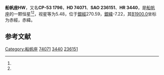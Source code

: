 {{Starbox begin
| name = 船帆座HW
}}
{{Starbox observe
| epoch = [[J2000.0|J2000.0]]
| constell = [[船帆座|船帆座]]<ref name=SIMBAD>{{cite web
 | url=http://simbad.u-strasbg.fr/simbad/sim-id?Ident=HR+3440
 | title =Pulsating variable Star
 | publisher=Centre de Données astronomiques de Strasbourg
 | work=SIMBAD
 | accessdate=2012-07-13}}</ref><ref name=DATA>{{cite web
 | url=http://vizier.u-strasbg.fr/viz-bin/VizieR-5?-out.add=.&-source=5050&-corr=PK=HR&-out.max=9999&HR=3440
 | title =VizieR Detailed Page
 | accessdate=2012-07-13}}</ref>
| 星官 = 
| ra = {{RA|8|39|23.8}}<ref name=SIMBAD /><ref name=DATA />
| dec = {{DEC|-53|26|23}}<ref name=SIMBAD /><ref name=DATA />
| appmag_v = 5.48<ref name=SIMBAD /><ref name=DATA />
}}
{{Starbox character
| class = B5V<ref name=SIMBAD /><ref name=DATA />
| b-v = -0.16<ref name=SIMBAD /><ref name=DATA />
| u-b = -0.55<ref name=SIMBAD /><ref name=DATA />
| r-i = <ref name=SIMBAD /><ref name=DATA />
| variable = 
}}
{{Starbox astrometry
| radial_v = -0.55
| prop_mo_ra = 15
| parallax = 
| p_error = 
}}
{{Starbox catalog
| names =CP-53 1796，[[SAO星表|SAO]] 236151，[[HD星表|HD]] 74071，[[HR星表|HR]] 3440}}
{{Starbox reference |Simbad=HR+3440}}
{{Starbox end}}

'''船帆座HW'''，又名'''CP-53 1796'''，'''HD 74071'''、'''SAO 236151'''、'''HR 3440'''，是[[船帆座|船帆座]]的一颗恒星<ref name=SIMBAD /><ref name=DATA />，视星等为5.48，位于[[銀道座標系|銀經]]270.59，[[銀道座標系|銀緯]]-7.22，其[[B1900.0|B1900.0]]坐标为赤經{{RA|8|36|34.9}}，赤緯{{DEC|-53|-7.22|10}}。

== 参考文献 ==
{{reflist}}

{{star-stub}}

{{船帆座恒星}}
[[Category:船帆座|Category:船帆座]]
[[Category:HD和HDE天體|74071]]
[[Category:HR天體|3440]]
[[Category:SAO天體|236151]]